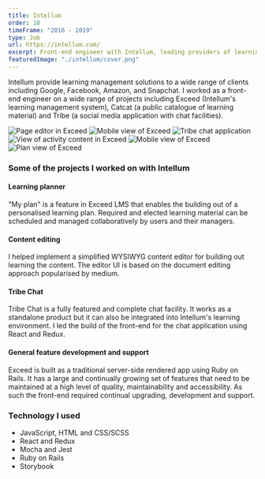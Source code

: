 ```yaml
---
title: Intellum
order: 10
timeFrame: "2016 - 2019"
type: Job
url: https://intellum.com/
excerpt: Front-end engineer with Intellum, leading providers of learning management solutions.
featuredImage: "./intellum/cover.png"
---
```


Intellum provide learning management solutions to a wide range of clients including Google, Facebook, 
Amazon, and Snapchat. I worked as a front-end engineer on a wide range of projects including Exceed
(Intellum's learning management system), Catcat (a public catalogue of learning material) and Tribe (a social
media application with chat facilities).

<Gallery>

![Page editor in Exceed](./intellum/1.jpg)
![Mobile view of Exceed](./intellum/2.png)
![Tribe chat application](./intellum/5.png)
![View of activity content in Exceed](./intellum/4.png)
![Mobile view of Exceed](./intellum/6.png)
![Plan view of Exceed](./intellum/7.png)

</Gallery>

### Some of the projects I worked on with Intellum

#### Learning planner

"My plan" is a feature in Exceed LMS that enables the building out of a personalised learning plan. Required
and elected learning material can be scheduled and managed collaboratively by users and their managers.

#### Content editing

I helped implement a simplified WYSIWYG content editor for building out learning the content. The editor UI is
based on the document editing approach popularised by medium.

#### Tribe Chat

Tribe Chat is a fully featured and complete chat facility. It works as a standalone product but it can also be 
integrated into Intellum's learning environment. I led the build of the front-end for the chat application
using React and Redux.

#### General feature development and support

Exceed is built as a traditional server-side rendered app using Ruby on Rails. It has a large and continually
growing set of features that need to be maintained at a high level of quality, maintainability and accessibility.
As such the front-end required continual upgrading, development and support. 

### Technology I used

* JavaScript, HTML and CSS/SCSS
* React and Redux
* Mocha and Jest
* Ruby on Rails
* Storybook